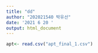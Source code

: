 ```yaml
---
title: "dd"
author: "202021540 박유선"
date: '2021 6 20 '
output: html_document
---
```


```r
apt<- read.csv("apt_final_1.csv")


```

